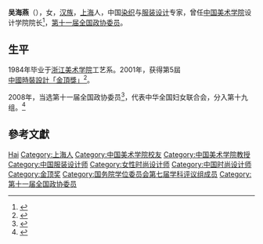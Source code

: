 {{Otheruses|other=其他同名人物|吴海燕 (消歧义)}}
'''吴海燕'''（{{bd|1958年||}}），女，[[汉族|汉族]]，[[上海|上海]]人，中国[[染织|染织]]与[[服装设计|服装设计]]专家，曾任[[中国美术学院|中国美术学院]]设计学院院长<ref>{{Cite web |url=http://fashion.163.com/14/0427/00/9QQ3MT1T00264NV7.html |title=专访中国美术学院设计艺术学院院长吴海燕 |accessdate=2016-09-04 |archive-date=2017-08-13 |archive-url=https://web.archive.org/web/20170813054834/http://fashion.163.com/14/0427/00/9QQ3MT1T00264NV7.html |dead-url=no }}</ref>，[[第十一届全国政协委员|第十一届全国政协委员]]。

==生平==
1984年毕业于[[浙江美术学院|浙江美术学院]]工艺系。2001年，获得第5屆[[金頂獎|中國時裝設計「金頂獎」]]<ref>{{Cite news|url=http://news.xinhuanet.com/photo/2008-12/19/content_10528985.htm|title=吴海燕：用民族精神创意的服装设计师[组图]|last=|first=|date=2008-12-19|work=新华网|accessdate=2008-12-19|archive-date=2009-01-04|archive-url=https://web.archive.org/web/20090104072306/http://news.xinhuanet.com/photo/2008-12/19/content_10528985.htm|dead-url=no}}</ref>。

2008年，当选第十一届全国政协委员<ref>{{cite news|title=第十一届全国政协委员名单|url=http://www.indaa.com.cn/zt/2009qglh/zxzs/200903/t20090303_127573.html|accessdate=2013-04-09|newspaper=新华社北京1月25日电 中国人民政治协商会议第十一届全国委员会委员名单(共2237人，2008年1月25日政协第十届全国委员会常务委员会第二十次会议通过)|date=2008-01-25|deadurl=yes|archiveurl=https://web.archive.org/web/20130928014403/http://www.indaa.com.cn/zt/2009qglh/zxzs/200903/t20090303_127573.html|archivedate=2013-09-28}}</ref>，代表中华全国妇女联合会，分入第十九组。<ref>{{cite news|title=全国政协信息-吴海燕|url=http://www.cppcc.gov.cn/CMS/wylibary/showJcwyxtInfoWylibary.action?tabJcwyxt.guid=11W0006240&wytype=wjwy|accessdate=2013-04-11|newspaper=全国政协委员会|archive-date=2019-08-02|archive-url=https://web.archive.org/web/20190802123935/http://www.cppcc.gov.cn/CMS/wylibary/showJcwyxtInfoWylibary.action?tabJcwyxt.guid=11W0006240&wytype=wjwy|dead-url=no}}</ref>

== 參考文獻 ==
{{reflist}}

{{国务院学位委员会第七届学科评议组/设计学}}

{{normdaten}}
{{DEFAULTSORT:Wu haiyan}}
[[Category:吴姓|Hai]]
[[Category:上海人|Category:上海人]]
[[Category:中国美术学院校友|Category:中国美术学院校友]]
[[Category:中国美术学院教授|Category:中国美术学院教授]]
[[Category:中国服装设计师|Category:中国服装设计师]]
[[Category:女性时尚设计师|Category:女性时尚设计师]]
[[Category:中国时尚设计师|Category:中国时尚设计师]]
[[Category:金顶奖|Category:金顶奖]]
[[Category:国务院学位委员会第七届学科评议组成员|Category:国务院学位委员会第七届学科评议组成员]]
[[Category:第十一届全国政协委员|Category:第十一届全国政协委员]]

{{中国政治人物小作品}}